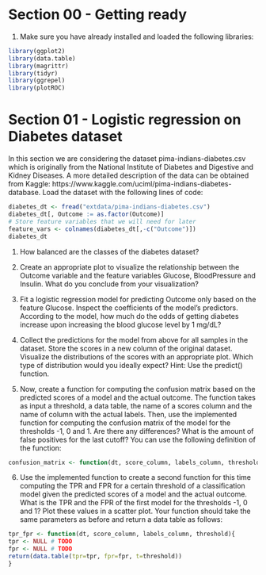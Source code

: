 # Section 00 - Getting ready
1. Make sure you have already installed and loaded the following libraries:
```r
library(ggplot2)
library(data.table)
library(magrittr)
library(tidyr)
library(ggrepel)
library(plotROC)
```



# Section 01 - Logistic regression on Diabetes dataset

In this section we are considering the dataset pima-indians-diabetes.csv which is originally from the
National Institute of Diabetes and Digestive and Kidney Diseases. A more detailed description of the data
can be obtained from Kaggle: https://www.kaggle.com/uciml/pima-indians-diabetes-database.
Load the dataset with the following lines of code:
```r
diabetes_dt <- fread("extdata/pima-indians-diabetes.csv")
diabetes_dt[, Outcome := as.factor(Outcome)]
# Store feature variables that we will need for later
feature_vars <- colnames(diabetes_dt[,-c("Outcome")])
diabetes_dt
```
1. How balanced are the classes of the diabetes dataset?

2. Create an appropriate plot to visualize the relationship between the Outcome variable and the feature
variables Glucose, BloodPressure and Insulin. What do you conclude from your visualization?

3. Fit a logistic regression model for predicting Outcome only based on the feature Glucose. Inspect the
coefficients of the model’s predictors. According to the model, how much do the odds of getting diabetes
increase upon increasing the blood glucose level by 1 mg/dL?

4. Collect the predictions for the model from above for all samples in the dataset. Store the scores in a new
column of the original dataset. Visualize the distributions of the scores with an appropriate plot. Which type
of distribution would you ideally expect? Hint: Use the predict() function.

5. Now, create a function for computing the confusion matrix based on the predicted scores of a model and
the actual outcome. The function takes as input a threshold, a data table, the name of a scores column and
the name of column with the actual labels. Then, use the implemented function for computing the confusion
matrix of the model for the thresholds -1, 0 and 1. Are there any differences? What is the amount of false
positives for the last cutoff? You can use the following definition of the function:
```r
confusion_matrix <- function(dt, score_column, labels_column, threshold){ }
```

6. Use the implemented function to create a second function for this time computing the TPR and FPR for
a certain threshold of a classification model given the predicted scores of a model and the actual outcome.
What is the TPR and the FPR of the first model for the thresholds -1, 0 and 1? Plot these values in a scatter
plot. Your function should take the same parameters as before and return a data table as follows:
```r
tpr_fpr <- function(dt, score_column, labels_column, threshold){
tpr <- NULL # TODO
fpr <- NULL # TODO
return(data.table(tpr=tpr, fpr=fpr, t=threshold))
}
```







